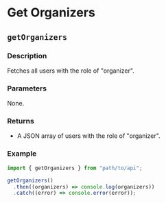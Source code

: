 # Get Organizers

## `getOrganizers`

### Description

Fetches all users with the role of "organizer".

### Parameters

None.

### Returns

- A JSON array of users with the role of "organizer".

### Example

```javascript
import { getOrganizers } from "path/to/api";

getOrganizers()
  .then((organizers) => console.log(organizers))
  .catch((error) => console.error(error));
```
